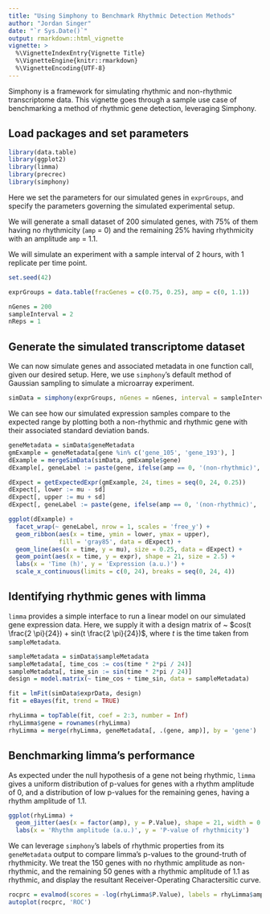 ```yaml
---
title: "Using Simphony to Benchmark Rhythmic Detection Methods"
author: "Jordan Singer"
date: "`r Sys.Date()`"
output: rmarkdown::html_vignette
vignette: >
  %\VignetteIndexEntry{Vignette Title}
  %\VignetteEngine{knitr::rmarkdown}
  %\VignetteEncoding{UTF-8}
---
```


Simphony is a framework for simulating rhythmic and non-rhythmic transcriptome data. This vignette goes through a sample use case of benchmarking a method of rhythmic gene detection, leveraging Simphony.

## Load packages and set parameters

```r
library(data.table)
library(ggplot2)
library(limma)
library(precrec)
library(simphony)
```

Here we set the parameters for our simulated genes in `exprGroups`, and specify the parameters governing the simulated experimental setup.

We will generate a small dataset of 200 simulated genes, with 75% of them having no rhythmicity (`amp` = 0) and the remaining 25% having rhythmicity with an amplitude `amp` = 1.1.

We will simulate an experiment with a sample interval of 2 hours, with 1 replicate per time point.
```r
set.seed(42)

exprGroups = data.table(fracGenes = c(0.75, 0.25), amp = c(0, 1.1))

nGenes = 200
sampleInterval = 2
nReps = 1
```

## Generate the simulated transcriptome dataset

We can now simulate genes and associated metadata in one function call, given our desired setup. Here, we use `simphony`'s default method of Gaussian sampling to simulate a microarray experiment.
```r
simData = simphony(exprGroups, nGenes = nGenes, interval = sampleInterval, nReps = nReps)
```

We can see how our simulated expression samples compare to the expected range by plotting both a non-rhythmic and rhythmic gene with their associated standard deviation bands.
```r
geneMetadata = simData$geneMetadata
gmExample = geneMetadata[gene %in% c('gene_105', 'gene_193'), ]
dExample = mergeSimData(simData, gmExample$gene)
dExample[, geneLabel := paste(gene, ifelse(amp == 0, '(non-rhythmic)', '(rhythmic)'))]

dExpect = getExpectedExpr(gmExample, 24, times = seq(0, 24, 0.25))
dExpect[, lower := mu - sd]
dExpect[, upper := mu + sd]
dExpect[, geneLabel := paste(gene, ifelse(amp == 0, '(non-rhythmic)', '(rhythmic)'))]

ggplot(dExample) +
  facet_wrap(~ geneLabel, nrow = 1, scales = 'free_y') +
  geom_ribbon(aes(x = time, ymin = lower, ymax = upper),
              fill = 'gray85', data = dExpect) +
  geom_line(aes(x = time, y = mu), size = 0.25, data = dExpect) +
  geom_point(aes(x = time, y = expr), shape = 21, size = 2.5) +
  labs(x = 'Time (h)', y = 'Expression (a.u.)') +
  scale_x_continuous(limits = c(0, 24), breaks = seq(0, 24, 4))
```

## Identifying rhythmic genes with limma

`limma` provides a simple interface to run a linear model on our simulated gene expression data. Here, we supply it with a design matrix of ~ $cos(t \frac{2 \pi}{24}) + sin(t \frac{2 \pi}{24})$, where $t$ is the time taken from `sampleMetadata`.
```r
sampleMetadata = simData$sampleMetadata
sampleMetadata[, time_cos := cos(time * 2*pi / 24)]
sampleMetadata[, time_sin := sin(time * 2*pi / 24)]
design = model.matrix(~ time_cos + time_sin, data = sampleMetadata)

fit = lmFit(simData$exprData, design)
fit = eBayes(fit, trend = TRUE)

rhyLimma = topTable(fit, coef = 2:3, number = Inf)
rhyLimma$gene = rownames(rhyLimma)
rhyLimma = merge(rhyLimma, geneMetadata[, .(gene, amp)], by = 'gene')
```

## Benchmarking limma's performance

As expected under the null hypothesis of a gene not being rhythmic, `limma` gives a uniform distribution of p-values for genes with a rhythm amplitude of 0, and a distribution of low p-values for the remaining genes, having a rhythm amplitude of 1.1.
```r
ggplot(rhyLimma) +
  geom_jitter(aes(x = factor(amp), y = P.Value), shape = 21, width = 0.2) +
  labs(x = 'Rhythm amplitude (a.u.)', y = 'P-value of rhythmicity')
```

We can leverage `simphony`'s labels of rhythmic properties from its `geneMetadata` output to compare limma's p-values to the ground-truth of rhythmicity. We treat the 150 genes with no rhythmic amplitude as non-rhythmic, and the remaining 50 genes with a rhythmic amplitude of 1.1 as rhythmic, and display the resultant Receiver-Operating Charactersitic curve.
```r
rocprc = evalmod(scores = -log(rhyLimma$P.Value), labels = rhyLimma$amp > 0)
autoplot(rocprc, 'ROC')
```
